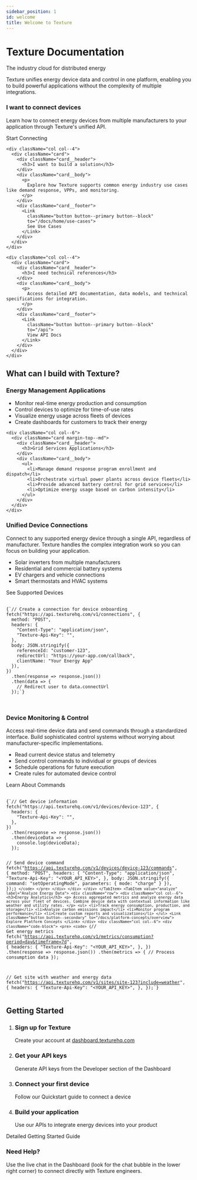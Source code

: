 ```yaml
---
sidebar_position: 1
id: welcome
title: Welcome to Texture
---
```



<div className="hero-banner">
  <div className="container">
    <h1>Texture Documentation</h1>
    <p>The industry cloud for distributed energy</p>
  </div>
</div>

<div className="container margin-top--lg">
  <div className="row">
    <div className="col col--8 col--offset-2">
      <p className="hero__subtitle text--center">
        Texture unifies energy device data and control in one platform, enabling you to build powerful applications without the complexity of multiple integrations.
      </p>
    </div>
  </div>

  <div className="row margin-top--lg">
    <div className="col col--4">
      <div className="card">
        <div className="card__header">
          <h3>I want to connect devices</h3>
        </div>
        <div className="card__body">
          <p>
            Learn how to connect energy devices from multiple manufacturers to your application through Texture's unified API.
          </p>
        </div>
        <div className="card__footer">
          <Link
            className="button button--primary button--block"
            to="/docs/home/getting-started">
            Start Connecting
          </Link>
        </div>
      </div>
    </div>
    
    <div className="col col--4">
      <div className="card">
        <div className="card__header">
          <h3>I want to build a solution</h3>
        </div>
        <div className="card__body">
          <p>
            Explore how Texture supports common energy industry use cases like demand response, VPPs, and monitoring.
          </p>
        </div>
        <div className="card__footer">
          <Link
            className="button button--primary button--block"
            to="/docs/home/use-cases">
            See Use Cases
          </Link>
        </div>
      </div>
    </div>
    
    <div className="col col--4">
      <div className="card">
        <div className="card__header">
          <h3>I need technical references</h3>
        </div>
        <div className="card__body">
          <p>
            Access detailed API documentation, data models, and technical specifications for integration.
          </p>
        </div>
        <div className="card__footer">
          <Link
            className="button button--primary button--block"
            to="/api">
            View API Docs
          </Link>
        </div>
      </div>
    </div>
  </div>

  <div className="row margin-top--xl">
    <div className="col">
      <h2 className="text--center">What can I build with Texture?</h2>
    </div>
  </div>

  <div className="row">
    <div className="col col--6">
      <div className="card margin-top--md">
        <div className="card__header">
          <h3>Energy Management Applications</h3>
        </div>
        <div className="card__body">
          <ul>
            <li>Monitor real-time energy production and consumption</li>
            <li>Control devices to optimize for time-of-use rates</li>
            <li>Visualize energy usage across fleets of devices</li>
            <li>Create dashboards for customers to track their energy</li>
          </ul>
        </div>
      </div>
    </div>
    
    <div className="col col--6">
      <div className="card margin-top--md">
        <div className="card__header">
          <h3>Grid Services Applications</h3>
        </div>
        <div className="card__body">
          <ul>
            <li>Manage demand response program enrollment and dispatch</li>
            <li>Orchestrate virtual power plants across device fleets</li>
            <li>Provide advanced battery control for grid services</li>
            <li>Optimize energy usage based on carbon intensity</li>
          </ul>
        </div>
      </div>
    </div>
  </div>

  <div className="row margin-top--lg">
    <div className="col col--12">
      <Tabs>
        <TabItem value="connect" label="Connect Devices" default>
          <div className="row">
            <div className="col col--6">
              <h3>Unified Device Connections</h3>
              <p>
                Connect to any supported energy device through a single API, regardless of manufacturer. Texture handles the complex integration work so you can focus on building your application.
              </p>
              <ul>
                <li>Solar inverters from multiple manufacturers</li>
                <li>Residential and commercial battery systems</li>
                <li>EV chargers and vehicle connections</li>
                <li>Smart thermostats and HVAC systems</li>
              </ul>
              <Link
                className="button button--secondary"
                to="/docs/sources/supported-devices">
                See Supported Devices
              </Link>
            </div>
            <div className="col col--6">
              <div className="code-block">
                <pre>
                  <code>
{`// Create a connection for device onboarding
fetch("https://api.texturehq.com/v1/connections", {
  method: "POST",
  headers: {
    "Content-Type": "application/json",
    "Texture-Api-Key": "<YOUR_API_KEY>",
  },
  body: JSON.stringify({
    referenceId: "customer-123",
    redirectUrl: "https://your-app.com/callback",
    clientName: "Your Energy App"
  }),
})
  .then(response => response.json())
  .then(data => {
    // Redirect user to data.connectUrl
  });`}
                  </code>
                </pre>
              </div>
            </div>
          </div>
        </TabItem>
        <TabItem value="control" label="Monitor & Control">
          <div className="row">
            <div className="col col--6">
              <h3>Device Monitoring & Control</h3>
              <p>
                Access real-time device data and send commands through a standardized interface. Build sophisticated control systems without worrying about manufacturer-specific implementations.
              </p>
              <ul>
                <li>Read current device status and telemetry</li>
                <li>Send control commands to individual or groups of devices</li>
                <li>Schedule operations for future execution</li>
                <li>Create rules for automated device control</li>
              </ul>
              <Link
                className="button button--secondary"
                to="/docs/commands/overview">
                Learn About Commands
              </Link>
            </div>
            <div className="col col--6">
              <div className="code-block">
                <pre>
                  <code>
{`// Get device information
fetch("https://api.texturehq.com/v1/devices/device-123", {
  headers: {
    "Texture-Api-Key": "<YOUR_API_KEY>",
  },
})
  .then(response => response.json())
  .then(deviceData => {
    console.log(deviceData);
  });

// Send device command
fetch("https://api.texturehq.com/v1/devices/device-123/commands", {
  method: "POST",
  headers: {
    "Content-Type": "application/json",
    "Texture-Api-Key": "<YOUR_API_KEY>",
  },
  body: JSON.stringify({
    command: "setOperatingMode",
    parameters: { mode: "charge" }
  }),
});`}
                  </code>
                </pre>
              </div>
            </div>
          </div>
        </TabItem>
        <TabItem value="analyze" label="Analyze Energy Data">
          <div className="row">
            <div className="col col--6">
              <h3>Energy Analytics</h3>
              <p>
                Access aggregated metrics and analyze energy data across your fleet of devices. Combine device data with contextual information like weather and utility rates.
              </p>
              <ul>
                <li>Track energy consumption, production, and storage</li>
                <li>Analyze carbon emissions impact</li>
                <li>Monitor program performance</li>
                <li>Create custom reports and visualizations</li>
              </ul>
              <Link
                className="button button--secondary"
                to="/docs/platform-concepts/overview">
                Explore Platform Concepts
              </Link>
            </div>
            <div className="col col--6">
              <div className="code-block">
                <pre>
                  <code>
{`// Get energy metrics
fetch("https://api.texturehq.com/v1/metrics/consumption?period=day&timeframe=7d", {
  headers: {
    "Texture-Api-Key": "<YOUR_API_KEY>",
  },
})
  .then(response => response.json())
  .then(metrics => {
    // Process consumption data
  });

// Get site with weather and energy data
fetch("https://api.texturehq.com/v1/sites/site-123?include=weather", {
  headers: {
    "Texture-Api-Key": "<YOUR_API_KEY>",
  },
});`}
                  </code>
                </pre>
              </div>
            </div>
          </div>
        </TabItem>
      </Tabs>
    </div>
  </div>

  <div className="row margin-top--xl">
    <div className="col">
      <h2 className="text--center">Getting Started</h2>
    </div>
  </div>

  <div className="row">
    <div className="col col--10 col--offset-1">
      <ol className="getting-started-steps">
        <li>
          <h3>Sign up for Texture</h3>
          <p>Create your account at <a href="https://dashboard.texturehq.com" target="_blank">dashboard.texturehq.com</a></p>
        </li>
        <li>
          <h3>Get your API keys</h3>
          <p>Generate API keys from the Developer section of the Dashboard</p>
        </li>
        <li>
          <h3>Connect your first device</h3>
          <p>Follow our <Link to="/docs/home/quickstart">Quickstart guide</Link> to connect a device</p>
        </li>
        <li>
          <h3>Build your application</h3>
          <p>Use our APIs to integrate energy devices into your product</p>
        </li>
      </ol>
      <div className="text--center margin-top--lg">
        <Link
          className="button button--primary button--lg"
          to="/docs/home/getting-started">
          Detailed Getting Started Guide
        </Link>
      </div>
    </div>
  </div>

  <div className="row margin-top--xl margin-bottom--lg">
    <div className="col col--12">
      <div className="card">
        <div className="card__header">
          <h3 className="text--center">Need Help?</h3>
        </div>
        <div className="card__body">
          <p className="text--center">
            Use the live chat in the Dashboard (look for the chat bubble in the lower right corner) to connect directly with Texture engineers.
          </p>
        </div>
      </div>
    </div>
  </div>
</div>

<style jsx>{`
  .hero-banner {
    padding: 4rem 2rem;
    text-align: center;
    background-color: var(--ifm-color-primary);
    color: white;
  }

  .hero-banner h1 {
    font-size: 3rem;
  }

  .getting-started-steps {
    counter-reset: step;
    list-style: none;
    padding-left: 0;
  }

  .getting-started-steps li {
    position: relative;
    margin-bottom: 2rem;
    padding: 1rem 1rem 1rem 4rem;
    background: var(--ifm-card-background-color);
    border-radius: 8px;
    box-shadow: 0 2px 5px rgba(0, 0, 0, 0.05);
  }

  .getting-started-steps li::before {
    counter-increment: step;
    content: counter(step);
    position: absolute;
    left: 1rem;
    top: 1rem;
    width: 2rem;
    height: 2rem;
    display: flex;
    align-items: center;
    justify-content: center;
    background: var(--ifm-color-primary);
    color: white;
    border-radius: 50%;
    font-weight: bold;
  }

  .getting-started-steps h3 {
    margin-top: 0;
    margin-bottom: 0.5rem;
  }

  .getting-started-steps p {
    margin-bottom: 0;
  }

  .code-block {
    background: #2d2d2d;
    border-radius: 8px;
    overflow: auto;
    font-size: 0.9rem;
    margin-top: 1rem;
  }

  .code-block pre {
    margin: 0;
    padding: 1rem;
  }

  .code-block code {
    font-family: 'SFMono-Regular', Consolas, 'Liberation Mono', Menlo, monospace;
    color: #e6e6e6;
  }
`}</style>